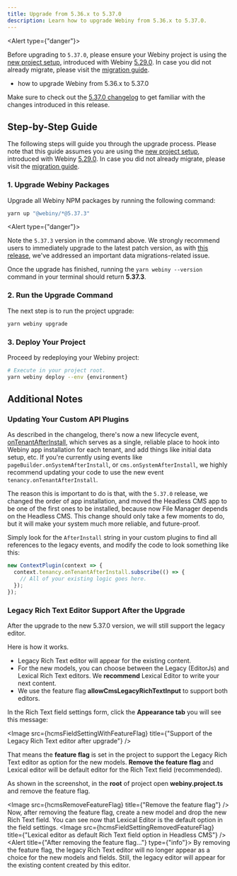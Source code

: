 ```yaml
---
title: Upgrade from 5.36.x to 5.37.0
description: Learn how to upgrade Webiny from 5.36.x to 5.37.0.
---
```



<Alert type={"danger"}>

Before upgrading to `5.37.0`, please ensure your Webiny project is using the [new project
setup](/docs/release-notes/5.29.0/changelog#brand-new-project-setup), introduced with Webiny
[5.29.0](/docs/release-notes/5.29.0/changelog). In case you did not already migrate, please visit the [migration
guide](/docs/release-notes/5.29.0/project-setup-migration).

</Alert>

<Alert type="success" title="What you’ll learn">

- how to upgrade Webiny from 5.36.x to 5.37.0

</Alert>

<Alert type="info">

Make sure to check out the [5.37.0 changelog](./changelog) to get familiar with the changes introduced in this
release.

</Alert>

## Step-by-Step Guide

The following steps will guide you through the upgrade process. Please note that this guide assumes you are using the [new project setup](/docs/release-notes/5.29.0/changelog#brand-new-project-setup), introduced with Webiny [5.29.0](/docs/release-notes/5.29.0/changelog). In case you did not already migrate, please visit the [migration guide](/docs/release-notes/5.29.0/project-setup-migration).

### 1. Upgrade Webiny Packages

Upgrade all Webiny NPM packages by running the following command:

```bash
yarn up "@webiny/*@5.37.3"
```

<Alert type={"danger"}>

  Note the `5.37.3` version in the command above. We strongly recommend users to immediately upgrade to the latest patch version, as with [this release](/docs/release-notes/5.37.3/changelog), we've addressed an important data migrations-related issue.
  
</Alert>

Once the upgrade has finished, running the `yarn webiny --version` command in your terminal should return **5.37.3**.

### 2. Run the Upgrade Command

The next step is to run the project upgrade:

```bash
yarn webiny upgrade
```

### 3. Deploy Your Project

Proceed by redeploying your Webiny project:

```bash
# Execute in your project root.
yarn webiny deploy --env {environment}
```

<AdditionalNotes />

## Additional Notes

### Updating Your Custom API Plugins

As described in the changelog, there's now a new lifecycle event, [onTenantAfterInstall](./changelog#add-on-tenant-after-install-lifecycle-event-3377), which serves as a single, reliable place to hook into Webiny app installation for each tenant, and add things like initial data setup, etc. If you're currently using events like `pageBuilder.onSystemAfterInstall`, or `cms.onSystemAfterInstall`, we highly recommend updating your code to use the new event `tenancy.onTenantAfterInstall`.

The reason this is important to do is that, with the `5.37.0` release, we changed the order of app installation, and moved the Headless CMS app to be one of the first ones to be installed, because now File Manager depends on the Headless CMS. This change should only take a few moments to do, but it will make your system much more reliable, and future-proof.

Simply look for the `AfterInstall` string in your custom plugins to find all references to the legacy events, and modify the code to look something like this:

```ts
new ContextPlugin(context => {
  context.tenancy.onTenantAfterInstall.subscribe(() => {
    // All of your existing logic goes here.
  });
});
```

### Legacy Rich Text Editor Support After the Upgrade

After the upgrade to the new 5.37.0 version, we will still support the legacy editor.

Here is how it works.

- Legacy Rich Text editor will appear for the existing content.
- For the new models, you can choose between the Legacy (EditorJs) and Lexical Rich Text editors. We **recommend** Lexical Editor to write your next content.
- We use the feature flag **allowCmsLegacyRichTextInput** to support both editors.

In the Rich Text field settings form, click the **Appearance tab** you will see this message:

<Image
  src={hcmsFieldSettingWithFeatureFlag}
  title={"Support of the Legacy Rich Text editor after upgrade"}
/>

That means the **feature flag** is set in the project to support the Legacy Rich Text editor as option for the new models.
**Remove the feature flag** and Lexical editor will be default editor for the Rich Text field (recommended).

As shown in the screenshot, in the **root** of project open **webiny.project.ts** and remove the feature flag.

<Image src={hcmsRemoveFeatureFlag} title={"Remove the feature flag"} />
Now, after removing the feature flag, create a new model and drop the new Rich Text field. You can see
now that Lexical Editor is the default option in the field settings.
<Image
  src={hcmsFieldSettingRemovedFeatureFlag}
  title={"Lexical editor as default Rich Text field option in Headless CMS"}
/>
<Alert title={"After removing the feature flag..."} type={"info"}>
  By removing the feature flag, the legacy Rich Text editor will no longer appear as a choice for
  the new models and fields. Still, the legacy editor will appear for the existing content created
  by this editor.
</Alert>


